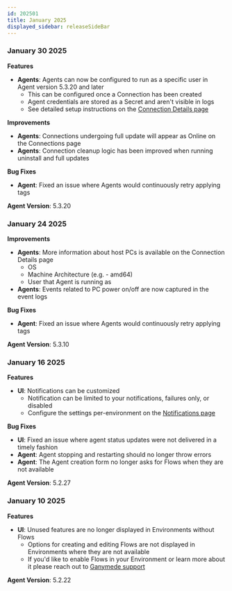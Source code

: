 ```yaml
---
id: 202501
title: January 2025
displayed_sidebar: releaseSideBar
---
```

### January 30 2025

**Features**
- **Agents**: Agents can now be configured to run as a specific user in Agent version 5.3.20 and later
  - This can be configured once a Connection has been created
  - Agent credentials are stored as a Secret and aren't visible in logs
  - See detailed setup instructions on the [Connection Details page](../app/agents/AgentInstall.mdx#step-4-if-desired-service-identity-setup)

**Improvements**
- **Agents**: Connections undergoing full update will appear as Online on the Connections page
- **Agents**: Connection cleanup logic has been improved when running uninstall and full updates

**Bug Fixes**
- **Agent**: Fixed an issue where Agents would continuously retry applying tags

**Agent Version**: 5.3.20

### January 24 2025

**Improvements**
- **Agents**: More information about host PCs is available on the Connection Details page
  - OS
  - Machine Architecture (e.g. - amd64)
  - User that Agent is running as
- **Agents**: Events related to PC power on/off are now captured in the event logs

**Bug Fixes**
- **Agent**: Fixed an issue where Agents would continuously retry applying tags

**Agent Version**: 5.3.10

### January 16 2025

**Features**
- **UI**: Notifications can be customized
  - Notification can be limited to your notifications, failures only, or disabled
  - Configure the settings per-environment on the [Notifications page](../app/flows/Notifications.mdx)

**Bug Fixes**
- **UI**: Fixed an issue where agent status updates were not delivered in a timely fashion
- **Agent**: Agent stopping and restarting should no longer throw errors
- **Agent**: The Agent creation form no longer asks for Flows when they are not available

**Agent Version**: 5.2.27


### January 10 2025

**Features**
- **UI**: Unused features are no longer displayed in Environments without Flows
  - Options for creating and editing Flows are not displayed in Environments where they are not available
  - If you'd like to enable Flows in your Environment or learn more about it please reach out to [Ganymede support](../app/Support.mdx)

**Agent Version**: 5.2.22

